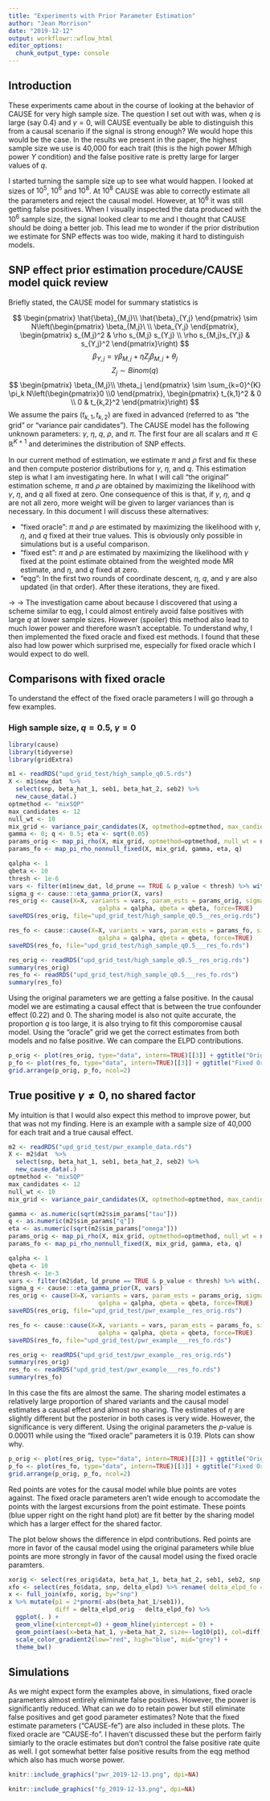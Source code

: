 ```yaml
---
title: "Experiments with Prior Parameter Estimation"
author: "Jean Morrison"
date: "2019-12-12"
output: workflowr::wflow_html
editor_options:
  chunk_output_type: console
---
```


## Introduction

These experiments came about in the course of looking at the behavior of CAUSE for very high sample size. The question I set out with was, when $q$ is large (say 0.4) and $\gamma = 0$, will CAUSE eventually be able to distinguish this from a causal scenario if the signal is strong enough? We would hope this would be the case. In the results we present in the paper, the highest sample size we use is 40,000 for each trait (this is the high power $M$/high power $Y$ condition) and the false positive rate is pretty large for larger values of $q$. 

I started turning the sample size up to see what would happen. I looked at sizes of $10^5$, $10^6$ and $10^8$. At $10^8$ CAUSE was able to correctly estimate all the parameters and reject the causal model. However, at $10^6$ it was still getting false positives. When I visually inspected the data produced with the $10^6$ sample size, the signal looked clear to me and I thought that CAUSE should be doing a better job. This lead me to wonder if the prior distribution we estimate for SNP effects was too wide, making it hard to distinguish models. 

## SNP effect prior estimation procedure/CAUSE model quick review

Briefly stated, the CAUSE model for summary statistics is 

$$
\begin{pmatrix} \hat{\beta}_{M,j}\\ \hat{\beta}_{Y,j} \end{pmatrix} \sim N\left(\begin{pmatrix} \beta_{M,j}\ \\ \beta_{Y,j} \end{pmatrix}, 
\begin{pmatrix} s_{M,j}^2 & \rho s_{M,j} s_{Y,j} \\ \rho s_{M,j}s_{Y,j} & s_{Y,j}^2 \end{pmatrix}\right)
$$
$$
\beta_{Y,j} = \gamma \beta_{M,j} + \eta Z_j \beta_{M,j} + \theta_j 
$$
$$
Z_j \sim Binom(q) 
$$
$$
\begin{pmatrix} \beta_{M,j}\\ \theta_j \end{pmatrix} \sim  \sum_{k=0}^{K} \pi_k N\left(\begin{pmatrix}0 \\0  \end{pmatrix}, 
\begin{pmatrix} t_{k,1}^2 & 0 \\ 0 & t_{k,2}^2 \end{pmatrix}\right)
$$
We assume the pairs $(t_{k,1}, t_{k,2})$ are fixed in advanced (referred to as "the grid" or "variance pair candidates").
The CAUSE model has the following unknown parameters: $\gamma$, $\eta$, $q$, $\rho$, and $\pi$. The first four are all scalars and $\pi \in \mathbb{R}^{K+1}$ and deterimines the distribution of SNP effects.

In our current method of estimation, we estimate $\pi$ and $\rho$ first and fix these and then compute posterior distributions for $\gamma$, $\eta$, and $q$. This estimation step is what I am investigating here. In what I will call "the original" estimation scheme, $\pi$ and $\rho$ are obtained by maximizing the likelihood with $\gamma$, $\eta$, and $q$ all fixed at zero. One consequence of this is that, if $\gamma$, $\eta$, and $q$ are not all zero, more weight will be given to larger variances than is necessary. In this document I will discuss these alternatives:

+ "fixed oracle": $\pi$ and $\rho$ are estimated by maximizing the likelihood with $\gamma$, $\eta$, and $q$ fixed at their true values. This is obviously only possible in simulations but is a useful comparison.
+ "fixed est": $\pi$ and $\rho$ are estimated by maximizing the likelihood with $\gamma$ fixed at the point estimate obtained from the weighted mode MR estimate, and  $\eta$, and $q$ fixed at zero.
+ "eqg": In the first two rounds of coordinate descent, $\eta$, $q$, and $\gamma$ are also updated (in that order). After these iterations, they are fixed. 

$\rightarrow$ $\rightarrow$ The investigation came about because I discovered that using a scheme similar to eqg, I could almost entirely avoid false positives with large $q$ at lower sample sizes. However (spoiler) this method also lead to much lower power and therefore wasn't acceptable. To understand why, I then implemented the fixed oracle and fixed est methods. I found that these also had low power which surprised me, especially for fixed oracle which I would expect to do well. 


## Comparisons with fixed oracle

To understand the effect of the fixed oracle parameters I will go through a few examples. 

### High sample size, $q=0.5$, $\gamma=0$

```r
library(cause)
library(tidyverse)
library(gridExtra)
```

```r
m1 <- readRDS("upd_grid_test/high_sample_q0.5.rds")
X <- m1$new_dat  %>%
  select(snp, beta_hat_1, seb1, beta_hat_2, seb2) %>%
  new_cause_data(.)
optmethod <- "mixSQP"
max_candidates <- 12
null_wt <- 10
mix_grid <- variance_pair_candidates(X, optmethod=optmethod, max_candidates=max_candidates)
gamma <- 0; q <- 0.5; eta <- sqrt(0.05)
params_orig <- map_pi_rho(X, mix_grid, optmethod=optmethod, null_wt = null_wt)
params_fo <- map_pi_rho_nonnull_fixed(X, mix_grid, gamma, eta, q)

qalpha <- 1
qbeta <- 10
thresh <- 1e-6
vars <- filter(m1$new_dat, ld_prune == TRUE & p_value < thresh) %>% with(., snp)
sigma_g <- cause:::eta_gamma_prior(X, vars)
res_orig <- cause(X=X, variants = vars, param_ests = params_orig, sigma_g = sigma_g,
                         qalpha = qalpha, qbeta = qbeta, force=TRUE)
saveRDS(res_orig, file="upd_grid_test/high_sample_q0.5__res_orig.rds")

res_fo <- cause::cause(X=X, variants = vars, param_ests = params_fo, sigma_g = sigma_g,
                         qalpha = qalpha, qbeta = qbeta, force=TRUE)
saveRDS(res_fo, file="upd_grid_test/high_sample_q0.5___res_fo.rds")
```

```r
res_orig <- readRDS("upd_grid_test/high_sample_q0.5__res_orig.rds")
summary(res_orig)
res_fo <- readRDS("upd_grid_test/high_sample_q0.5___res_fo.rds")
summary(res_fo)
```

Using the original parameters we are getting a false positive. In the causal model we are estimating a causal effect that is between the true confounder effect (0.22) and 0. The sharing model is also not quite accurate, the proportion $q$ is too large, it is also trying to fit this comporomise causal model. Using the "oracle" grid we get the correct estimates from both models and no false positive. We can compare the ELPD contributions. 

```r
p_orig <- plot(res_orig, type="data", intern=TRUE)[[3]] + ggtitle("Original")
p_fo <- plot(res_fo, type="data", intern=TRUE)[[3]] + ggtitle("Fixed Oracle")
grid.arrange(p_orig, p_fo, ncol=2)
```


## True positive $\gamma \neq 0$, no shared factor

My intuition is that I would also expect this method to improve power, but that was not my finding. Here is an example with a sample size of 40,000 for each trait and a true causal effect. 


```r
m2 <- readRDS("upd_grid_test/pwr_example_data.rds")
X <- m2$dat  %>%
  select(snp, beta_hat_1, seb1, beta_hat_2, seb2) %>%
  new_cause_data(.)
optmethod <- "mixSQP"
max_candidates <- 12
null_wt <- 10
mix_grid <- variance_pair_candidates(X, optmethod=optmethod, max_candidates=max_candidates)

gamma <- as.numeric(sqrt(m2$sim_params["tau"]))
q <- as.numeric(m2$sim_params["q"])
eta <- as.numeric(sqrt(m2$sim_params["omega"]))
params_orig <- map_pi_rho(X, mix_grid, optmethod=optmethod, null_wt = null_wt)
params_fo <- map_pi_rho_nonnull_fixed(X, mix_grid, gamma, eta, q)

qalpha <- 1
qbeta <- 10
thresh <- 1e-3
vars <- filter(m2$dat, ld_prune == TRUE & p_value < thresh) %>% with(., snp)
sigma_g <- cause:::eta_gamma_prior(X, vars)
res_orig <- cause(X=X, variants = vars, param_ests = params_orig, sigma_g = sigma_g,
                         qalpha = qalpha, qbeta = qbeta, force=TRUE)
saveRDS(res_orig, file="upd_grid_test/pwr_example__res_orig.rds")

res_fo <- cause::cause(X=X, variants = vars, param_ests = params_fo, sigma_g = sigma_g,
                         qalpha = qalpha, qbeta = qbeta, force=TRUE)
saveRDS(res_fo, file="upd_grid_test/pwr_example___res_fo.rds")
```


```r
res_orig <- readRDS("upd_grid_test/pwr_example__res_orig.rds")
summary(res_orig)
res_fo <- readRDS("upd_grid_test/pwr_example___res_fo.rds")
summary(res_fo)
```

In this case the fits are almost the same. The sharing model estimates a relatively large proportion of shared variants and the causal model estimates a causal effect and almost no sharing. The estimates of $\eta$ are slightly different but the posterior in both cases is very wide. However, the significance is very different. Using the original parameters the $p$-value is 0.00011 while using the "fixed oracle" parameters it is 0.19. Plots can show why.

```r
p_orig <- plot(res_orig, type="data", intern=TRUE)[[3]] + ggtitle("Original")
p_fo <- plot(res_fo, type="data", intern=TRUE)[[3]] + ggtitle("Fixed Oracle")
grid.arrange(p_orig, p_fo, ncol=2)
```

Red points are votes for the causal model while blue points are votes against. The fixed oracle parameters aren't wide enough to accomodate the points with the largest excursions from the point estimate. These points (blue upper right on the right hand plot) are fit better by the sharing model which has a larger effect for the shared factor. 

The plot below shows the difference in elpd contributions. Red points are more in favor of the causal model using the original parameters while blue points are more strongly in favor of the causal model using the fixed oracle paramters.

```r
xorig <- select(res_orig$data, beta_hat_1, beta_hat_2, seb1, seb2, snp, delta_elpd) %>% rename( delta_elpd_orig = delta_elpd)
xfo <- select(res_fo$data, snp, delta_elpd) %>% rename( delta_elpd_fo = delta_elpd)
x <- full_join(xfo, xorig, by="snp")
x %>% mutate(p1 = 2*pnorm(-abs(beta_hat_1/seb1)), 
             diff = delta_elpd_orig - delta_elpd_fo) %>%
  ggplot(. ) + 
  geom_vline(xintercept=0) + geom_hline(yintercept = 0) + 
  geom_point(aes(x=beta_hat_1, y=beta_hat_2, size=-log10(p1), col=diff)) + 
  scale_color_gradient2(low="red", high="blue", mid="grey") + 
  theme_bw()
```


## Simulations

As we might expect form the examples above, in simulations, fixed oracle parameters almost entirely eliminate false positives. However, the power is significantly reduced. What can we do to retain power but still eliminate false positives and get good parameter estimates? Note that the fixed estimate parameters ("CAUSE-fe") are also included in these plots. The fixed oracle are "CAUSE-fo". I haven't discussed these but the perform fairly simiarly to the oracle estimates but don't control the false positive rate quite as well. I got somewhat better false positive results from the eqg method which also has much worse power. 

```r
knitr::include_graphics("pwr_2019-12-13.png", dpi=NA)
```


```r
knitr::include_graphics("fp_2019-12-13.png", dpi=NA)
```
